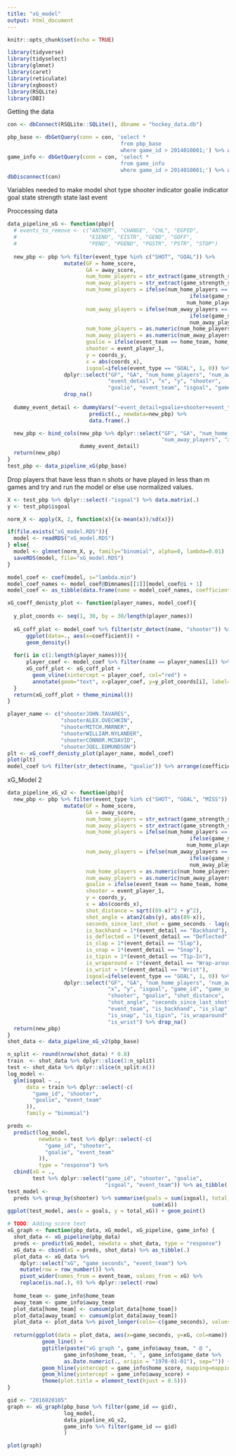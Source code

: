 ```yaml
---
title: "xG_model"
output: html_document
---
```


```r
knitr::opts_chunk$set(echo = TRUE)
```

```r
library(tidyverse)
library(tidyselect)
library(glmnet)
library(caret)
library(reticulate)
library(xgboost)
library(RSQLite)
library(DBI)
```

Getting the data
```r
con <- dbConnect(RSQLite::SQLite(), dbname = "hockey_data.db")

pbp_base <- dbGetQuery(conn = con, 'select * 
                                    from pbp_base
                                    where game_id > 2014010001;') %>% as_tibble(.)
game_info <- dbGetQuery(conn = con, 'select * 
                                    from game_info
                                    where game_id > 2014010001;') %>% as_tibble(.)
dbDisconnect(con)

```

Variables needed to make model
  shot type
  shooter indicator
  goalie indicator
  goal state
  strength state
  last event


Proccessing data
```r
data_pipeline_xG <- function(pbp){
  # events_to_remove <- c("ANTHEM", "CHANGE", "CHL", "EGPID", 
  #                       "EIEND", "EISTR", "GEND", "GOFF", 
  #                       "PEND", "PGEND", "PGSTR", "PSTR", "STOP")
  
  new_pbp <- pbp %>% filter(event_type %in% c("SHOT", "GOAL")) %>%
                  mutate(GF = home_score,
                         GA = away_score,
                         num_home_players = str_extract(game_strength_state, "^."),
                         num_away_players = str_extract(game_strength_state, ".$"),
                         num_home_players = ifelse(num_home_players == "E", 
                                                          ifelse(game_seconds < 3600, "5", "3"), 
                                                         num_home_players),
                         num_away_players = ifelse(num_away_players == "E", 
                                                          ifelse(game_seconds < 3600, "5", "3"),
                                                          num_away_players),
                         num_home_players = as.numeric(num_home_players),
                         num_away_players = as.numeric(num_away_players),
                         goalie = ifelse(event_team == home_team, home_goalie, away_goalie),
                         shooter = event_player_1,
                         y = coords_y,
                         x = abs(coords_x),
                         isgoal=ifelse(event_type == "GOAL", 1, 0)) %>%
                  dplyr::select("GF", "GA", "num_home_players", "num_away_players", 
                                "event_detail", "x", "y", "shooter", 
                                "goalie", "event_team", "isgoal", "game_id", "game_seconds") %>%
                  drop_na()
  
  dummy_event_detail <- dummyVars("~event_detail+goalie+shooter+event_team", data=new_pbp, fullRank = TRUE) %>%
                          predict(., newdata=new_pbp) %>%
                          data.frame(.)

  new_pbp <- bind_cols(new_pbp %>% dplyr::select("GF", "GA", "num_home_players", 
                                                 "num_away_players", "x", "y", "isgoal"), 
                       dummy_event_detail)
  return(new_pbp)
}
test_pbp <- data_pipeline_xG(pbp_base)
```

Drop players that have less than n shots or have played in less than m games and try and run the model
or else use normalized values.

```r
X <- test_pbp %>% dplyr::select(-"isgoal") %>% data.matrix(.)
y <- test_pbp$isgoal

norm_X <- apply(X, 2, function(x){(x-mean(x))/sd(x)})

if(file.exists("xG_model.RDS")){
  model <- readRDS("xG_model.RDS")
} else{
  model <- glmnet(norm_X, y, family="binomial", alpha=0, lambda=0.01)
  saveRDS(model, file="xG_model.RDS")
}

model_coef <- coef(model, s="lambda.min")
model_coef_names <- model_coef@Dimnames[[1]][model_coef@i + 1]
model_coef <- as_tibble(data.frame(name = model_coef_names, coefficient = model_coef@x))
```

```r
xG_coeff_denisty_plot <- function(player_names, model_coef){
  
  y_plot_coords <- seq(1, 30, by = 30/length(player_names))
  
  xG_coff_plot <- model_coef %>% filter(str_detect(name, "shooter")) %>%
      ggplot(data=., aes(x=coefficient)) + 
      geom_density()
  
  for(i in c(1:length(player_names))){
      player_coef <- model_coef %>% filter(name == player_names[i]) %>% pull(coefficient)
      xG_coff_plot <- xG_coff_plot +
        geom_vline(xintercept = player_coef, col="red") +
        annotate(geom="text", x=player_coef, y=y_plot_coords[i], label=player_names[i], hjust=-0.01)
  }
  return(xG_coff_plot + theme_minimal())
}

player_name <- c("shooterJOHN.TAVARES",
                 "shooterALEX.OVECHKIN",
                 "shooterMITCH.MARNER",
                 "shooterWILLIAM.NYLANDER",
                 "shooterCONNOR.MCDAVID",
                 "shooterJOEL.EDMUNDSON")
plt <- xG_coeff_denisty_plot(player_name, model_coef)
plot(plt)
model_coef %>% filter(str_detect(name, "goalie")) %>% arrange(coefficient)
```







xG_Model 2

```r
data_pipeline_xG_v2 <- function(pbp){
  new_pbp <- pbp %>% filter(event_type %in% c("SHOT", "GOAL", "MISS")) %>%
                  mutate(GF = home_score,
                         GA = away_score,
                         num_home_players = str_extract(game_strength_state, "^."),
                         num_away_players = str_extract(game_strength_state, ".$"),
                         num_home_players = ifelse(num_home_players == "E", 
                                                          ifelse(game_seconds < 3600, "5", "3"), 
                                                         num_home_players),
                         num_away_players = ifelse(num_away_players == "E", 
                                                          ifelse(game_seconds < 3600, "5", "3"),
                                                          num_away_players),
                         num_home_players = as.numeric(num_home_players),
                         num_away_players = as.numeric(num_away_players),
                         goalie = ifelse(event_team == home_team, home_goalie, away_goalie),
                         shooter = event_player_1,
                         y = coords_y,
                         x = abs(coords_x),
                         shot_distance = sqrt((89-x)^2 + y^2),
                         shot_angle = atan2(abs(y), abs(89-x)),
                         seconds_since_last_shot = game_seconds - lag(game_seconds),
                         is_backhand = 1*(event_detail == "Backhand"),
                         is_deflected = 1*(event_detail == "Deflected"),
                         is_slap = 1*(event_detail == "Slap"),
                         is_snap = 1*(event_detail == "Snap"),
                         is_tipin = 1*(event_detail == "Tip-In"),
                         is_wraparound = 1*(event_detail == "Wrap-around"),
                         is_wrist = 1*(event_detail == "Wrist"),
                         isgoal=ifelse(event_type == "GOAL", 1, 0)) %>%
                  dplyr::select("GF", "GA", "num_home_players", "num_away_players", 
                                "x", "y", "isgoal", "game_id", "game_seconds",
                                "shooter", "goalie", "shot_distance",
                                "shot_angle", "seconds_since_last_shot",
                                "event_team", "is_backhand", "is_slap",
                                "is_snap", "is_tipin", "is_wraparound", 
                                "is_wrist") %>% drop_na()
  return(new_pbp)   
}
shot_data <- data_pipeline_xG_v2(pbp_base)
```

```r
n_split <- round(nrow(shot_data) * 0.8)
train  <- shot_data %>% dplyr::slice(1:n_split)
test <- shot_data %>% dplyr::slice(n_split:n())
log_model <-
  glm(isgoal ~ .,
      data = train %>% dplyr::select(-c(
        "game_id", "shooter",
        "goalie", "event_team"
      )),
      family = "binomial")

preds <-
  predict(log_model,
          newdata = test %>% dplyr::select(-c(
            "game_id", "shooter",
            "goalie", "event_team"
          )),
          type = "response") %>%
  cbind(xG = .,
        test %>% dplyr::select("game_id", "shooter", "goalie",
                               "isgoal", "event_team")) %>% as_tibble(.)
test_model <-
  preds %>% group_by(shooter) %>% summarise(goals = sum(isgoal), total_xG =
                                              sum(xG))
ggplot(test_model, aes(x = goals, y = total_xG)) + geom_point()
```

```r
# TODO: Adding score text
xG_graph <- function(pbp_data, xG_model, xG_pipeline, game_info) {
  shot_data <- xG_pipeline(pbp_data)
  preds <- predict(xG_model, newdata = shot_data, type = "response")
  xG_data <- cbind(xG = preds, shot_data) %>% as_tibble(.)
  plot_data <- xG_data %>% 
    dplyr::select("xG", "game_seconds", "event_team") %>% 
    mutate(row = row_number()) %>%
    pivot_wider(names_from = event_team, values_from = xG) %>%
    replace(is.na(.), 0) %>% dplyr::select(-row)
  
  home_team <- game_info$home_team
  away_team <- game_info$away_team
  plot_data[home_team] <- cumsum(plot_data[home_team])
  plot_data[away_team] <- cumsum(plot_data[away_team])
  plot_data <- plot_data %>% pivot_longer(cols=-c(game_seconds), values_to="xG")
  
  return(ggplot(data = plot_data, aes(x=game_seconds, y=xG, col=name)) +
           geom_line() + 
           ggtitle(paste("xG graph ", game_info$away_team, " @ ", 
                  game_info$home_team, ", ", game_info$game_date %>% 
                  as.Date.numeric(., origin = "1970-01-01"), sep="")) + 
           geom_hline(yintercept = game_info$home_score, mapping=mapping = ) +
           geom_hline(yintercept = game_info$away_score) + 
           theme(plot.title = element_text(hjust = 0.5)))
}

gid <- "2016020105"
graph <- xG_graph(pbp_base %>% filter(game_id == gid),
                  log_model,
                  data_pipeline_xG_v2,
                  game_info %>% filter(game_id == gid)
                  )

plot(graph)
```

